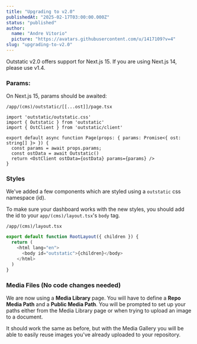 ```yaml
---
title: "Upgrading to v2.0"
publishedAt: "2025-02-17T03:00:00.000Z"
status: "published"
author:
  name: "Andre Vitorio"
  picture: "https://avatars.githubusercontent.com/u/1417109?v=4"
slug: "upgrading-to-v2.0"
---
```


Outstatic v2.0 offers support for Next.js 15. If you are using Next.js 14, please use v1.4.

### Params:

On Next.js 15, params should be awaited:

`/app/(cms)/outstatic/[[...ost]]/page.tsx`

```
import 'outstatic/outstatic.css'
import { Outstatic } from 'outstatic'
import { OstClient } from 'outstatic/client'

export default async function Page(props: { params: Promise<{ ost: string[] }> }) {
  const params = await props.params;
  const ostData = await Outstatic()
  return <OstClient ostData={ostData} params={params} />
}
```

### Styles

We've added a few components which are styled using a `outstatic` css namespace (id).

To make sure your dashboard works with the new styles, you should add the id to your `app/(cms)/layout.tsx`'s `body` tag.

`/app/(cms)/layout.tsx`

```javascript
export default function RootLayout({ children }) {
  return (
    <html lang="en">
      <body id="outstatic">{children}</body>
    </html>
  )
}
```

### Media Files (No code changes needed)

We are now using a **Media Library** page. You will have to define a **Repo Media Path** and a **Public Media Path**. You will be prompted to set up your paths either from the Media Library page or when trying to upload an image to a document.

It should work the same as before, but with the Media Gallery you will be able to easily reuse images you've already uploaded to your repository.